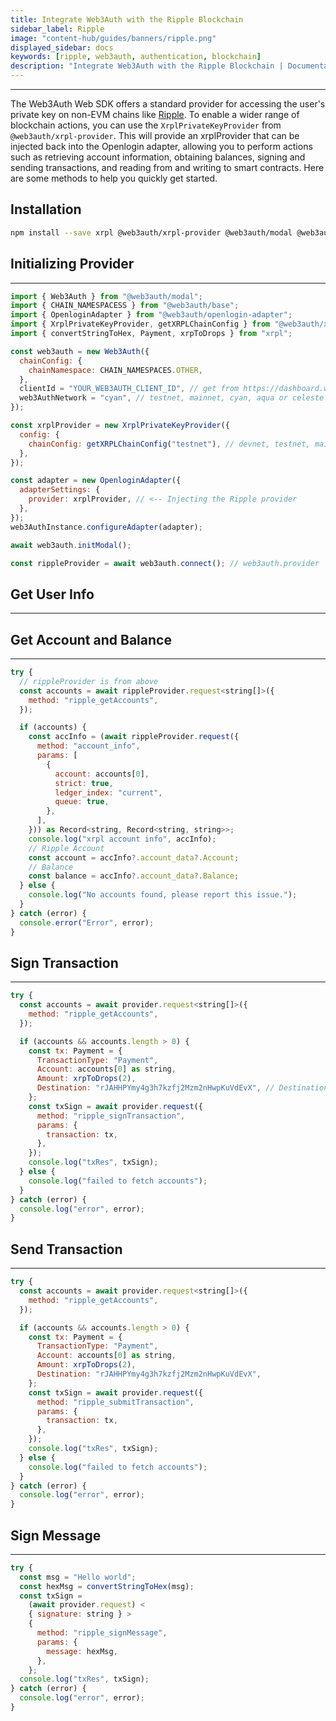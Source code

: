 ```yaml
---
title: Integrate Web3Auth with the Ripple Blockchain
sidebar_label: Ripple
image: "content-hub/guides/banners/ripple.png"
displayed_sidebar: docs
keywords: [ripple, web3auth, authentication, blockchain]
description: "Integrate Web3Auth with the Ripple Blockchain | Documentation - Web3Auth"
---
```



---

The Web3Auth Web SDK offers a standard provider for accessing the user's private key on non-EVM chains like [Ripple](https://ripple.com/). To enable a
wider range of blockchain actions, you can use the `XrplPrivateKeyProvider` from `@web3auth/xrpl-provider`. This will provide an xrplProvider that can
be injected back into the Openlogin adapter, allowing you to perform actions such as retrieving account information, obtaining balances, signing and
sending transactions, and reading from and writing to smart contracts. Here are some methods to help you quickly get started.

## Installation

```bash npm2yarn
npm install --save xrpl @web3auth/xrpl-provider @web3auth/modal @web3auth/openlogin-adapter @web3auth/base
```

## Initializing Provider

---

```js
import { Web3Auth } from "@web3auth/modal";
import { CHAIN_NAMESPACESS } from "@web3auth/base";
import { OpenloginAdapter } from "@web3auth/openlogin-adapter";
import { XrplPrivateKeyProvider, getXRPLChainConfig } from "@web3auth/xrpl-provider";
import { convertStringToHex, Payment, xrpToDrops } from "xrpl";

const web3auth = new Web3Auth({
  chainConfig: {
    chainNamespace: CHAIN_NAMESPACES.OTHER,
  },
  clientId = "YOUR_WEB3AUTH_CLIENT_ID", // get from https://dashboard.web3auth.io
  web3AuthNetwork = "cyan", // testnet, mainnet, cyan, aqua or celeste
});

const xrplProvider = new XrplPrivateKeyProvider({
  config: {
    chainConfig: getXRPLChainConfig("testnet"), // devnet, testnet, mainnet
  },
});

const adapter = new OpenloginAdapter({
  adapterSettings: {
    provider: xrplProvider, // <-- Injecting the Ripple provider
  },
});
web3AuthInstance.configureAdapter(adapter);

await web3auth.initModal();

const rippleProvider = await web3auth.connect(); // web3auth.provider
```

## Get User Info

---

<GetUserInfoSnippet />

## Get Account and Balance

---

```js
try {
  // rippleProvider is from above
  const accounts = await rippleProvider.request<string[]>({
    method: "ripple_getAccounts",
  });

  if (accounts) {
    const accInfo = (await rippleProvider.request({
      method: "account_info",
      params: [
        {
          account: accounts[0],
          strict: true,
          ledger_index: "current",
          queue: true,
        },
      ],
    })) as Record<string, Record<string, string>>;
    console.log("xrpl account info", accInfo);
    // Ripple Account
    const account = accInfo?.account_data?.Account;
    // Balance
    const balance = accInfo?.account_data?.Balance;
  } else {
    console.log("No accounts found, please report this issue.");
  }
} catch (error) {
  console.error("Error", error);
}
```

## Sign Transaction

---

```js
try {
  const accounts = await provider.request<string[]>({
    method: "ripple_getAccounts",
  });

  if (accounts && accounts.length > 0) {
    const tx: Payment = {
      TransactionType: "Payment",
      Account: accounts[0] as string,
      Amount: xrpToDrops(2),
      Destination: "rJAHHPYmy4g3h7kzfj2Mzm2nHwpKuVdEvX", // Destination address
    };
    const txSign = await provider.request({
      method: "ripple_signTransaction",
      params: {
        transaction: tx,
      },
    });
    console.log("txRes", txSign);
  } else {
    console.log("failed to fetch accounts");
  }
} catch (error) {
  console.log("error", error);
}
```

## Send Transaction

---

```js
try {
  const accounts = await provider.request<string[]>({
    method: "ripple_getAccounts",
  });

  if (accounts && accounts.length > 0) {
    const tx: Payment = {
      TransactionType: "Payment",
      Account: accounts[0] as string,
      Amount: xrpToDrops(2),
      Destination: "rJAHHPYmy4g3h7kzfj2Mzm2nHwpKuVdEvX",
    };
    const txSign = await provider.request({
      method: "ripple_submitTransaction",
      params: {
        transaction: tx,
      },
    });
    console.log("txRes", txSign);
  } else {
    console.log("failed to fetch accounts");
  }
} catch (error) {
  console.log("error", error);
}
```

## Sign Message

---

```js
try {
  const msg = "Hello world";
  const hexMsg = convertStringToHex(msg);
  const txSign =
    (await provider.request) <
    { signature: string } >
    {
      method: "ripple_signMessage",
      params: {
        message: hexMsg,
      },
    };
  console.log("txRes", txSign);
} catch (error) {
  console.log("error", error);
}
```
